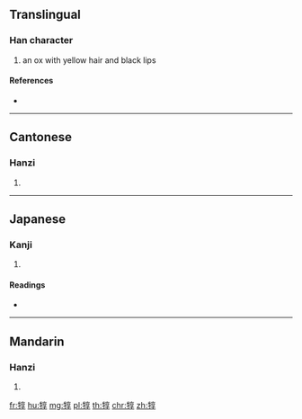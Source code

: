 {{character info/new}}
==Translingual==

===Han character===
{{Han char|rn=93|rad=牛|as=08|sn=12|four=20547|canj=HQYRD|ids=⿰牜享}}

# an ox with yellow hair and black lips

====References====
* {{Han ref|kx=0702.140|dkj=20062|dj=1115.190|hdz=31814.090|uh=7289|ud=29321|bh=DA69|bd=55913}}

----

==Cantonese==

===Hanzi===
{{yue-hanzi|jyut=seon4|y=seun4}}

# {{defn|lang=yue|sort=牛08}}

----

==Japanese==

===Kanji===
{{ja-kanji|grade=|rs=牛08}}

# {{defn|lang=ja|sort=牛08}}

====Readings====
* {{ja-readings|on=[[じゅん]] (jun), [[にん]] (nin), [[ぜん]] (zen), [[ねん]] (nen)|kun=}}

----

==Mandarin==

===Hanzi===
{{cmn-hanzi|pin=[[rún]] ([[run2]])|wg=jun<sup>2</sup>}}

# {{defn|lang=cmn|sort=牛08}}

[[fr:犉]]
[[hu:犉]]
[[mg:犉]]
[[pl:犉]]
[[th:犉]]
[[chr:犉]]
[[zh:犉]]
